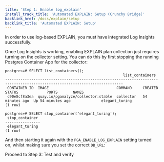 ```yaml
---
title: 'Step 1: Enable log_explain'
install_track_title: 'Automated EXPLAIN: Setup (Crunchy Bridge)'
backlink_href: /docs/explain/setup
backlink_title: 'Automated EXPLAIN: Setup'
---
```



In order to use log-based EXPLAIN, you must have integrated Log Insights successfully.

Once Log Insights is working, enabling EXPLAIN plan collection just requires turning on the collector setting. You
can do this by first stopping the running Postgres Container App for the collector:

```
postgres=# SELECT list_containers();
                                                      list_containers
----------------------------------------------------------------------------------------------------------------------------
 CONTAINER ID  IMAGE                               COMMAND     CREATED         STATUS             PORTS       NAMES
 c90e8cf8a3ea  quay.io/pganalyze/collector:stable  collector   54 minutes ago  Up 54 minutes ago              elegant_turing
(1 row)

postgres=# SELECT stop_container('elegant_turing');
 stop_container 
----------------
 elegant_turing
(1 row)
```

And then starting it again with the `PGA_ENABLE_LOG_EXPLAIN` setting turned on, whilst making sure you set the correct `DB_URL`:

<CollectorStartCommand apiKey={props.apiKey} logExplain={true} />

<Link className='btn btn-success' to='03_test_and_verify'>
  Proceed to Step 3: Test and verify
</Link>
